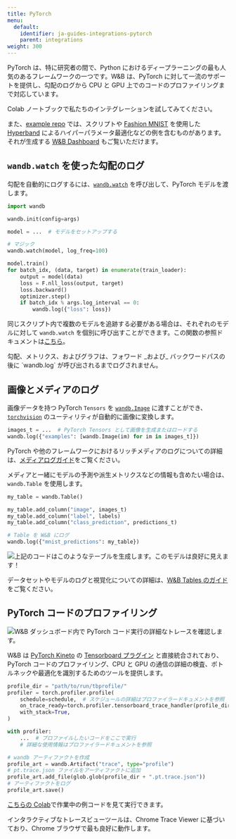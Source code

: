 ---
title: PyTorch
menu:
  default:
    identifier: ja-guides-integrations-pytorch
    parent: integrations
weight: 300
---

<Card title="Try in Colab" href="https://colab.research.google.com/github/wandb/examples/blob/master/colabs/intro/Intro_to_Weights_%26_Biases.ipynb" icon="python"/>

PyTorch は、特に研究者の間で、Python におけるディープラーニングの最も人気のあるフレームワークの一つです。W&B は、PyTorch に対して一流のサポートを提供し、勾配のログから CPU と GPU 上でのコードのプロファイリングまで対応しています。

Colab ノートブックで私たちのインテグレーションを試してみてください。

<Card title="Try in Colab" href="https://colab.research.google.com/github/wandb/examples/blob/master/colabs/pytorch/Simple_PyTorch_Integration.ipynb" icon="python"/>

また、[example repo](https://github.com/wandb/examples) では、スクリプトや [Fashion MNIST](https://github.com/wandb/examples/tree/master/examples/pytorch/pytorch-cnn-fashion) を使用した [Hyperband](https://arxiv.org/abs/1603.06560) によるハイパーパラメータ最適化などの例を含むものがあります。それが生成する [W&B Dashboard](https://wandb.ai/wandb/keras-fashion-mnist/runs/5z1d85qs) もご覧いただけます。

## `wandb.watch` を使った勾配のログ

勾配を自動的にログするには、[`wandb.watch`](/ja/ref/python/watch) を呼び出して、PyTorch モデルを渡します。

```python
import wandb

wandb.init(config=args)

model = ...  # モデルをセットアップする

# マジック
wandb.watch(model, log_freq=100)

model.train()
for batch_idx, (data, target) in enumerate(train_loader):
    output = model(data)
    loss = F.nll_loss(output, target)
    loss.backward()
    optimizer.step()
    if batch_idx % args.log_interval == 0:
        wandb.log({"loss": loss})
```

同じスクリプト内で複数のモデルを追跡する必要がある場合は、それぞれのモデルに対して `wandb.watch` を個別に呼び出すことができます。この関数の参照ドキュメントは[こちら](/ja/ref/python/watch)。

<Warning>
勾配、メトリクス、およびグラフは、フォワード _および_ バックワードパスの後に `wandb.log` が呼び出されるまでログされません。
</Warning>

## 画像とメディアのログ

画像データを持つ PyTorch `Tensors` を [`wandb.Image`](/ja/ref/python/data-types/image) に渡すことができ、[`torchvision`](https://pytorch.org/vision/stable/index.html) のユーティリティが自動的に画像に変換します。

```python
images_t = ...  # PyTorch Tensors として画像を生成またはロードする
wandb.log({"examples": [wandb.Image(im) for im in images_t]})
```

PyTorch や他のフレームワークにおけるリッチメディアのログについての詳細は、[メディアログガイド](/ja/guides/models/track/log/media)をご覧ください。

メディアと一緒にモデルの予測や派生メトリクスなどの情報も含めたい場合は、`wandb.Table` を使用します。

```python
my_table = wandb.Table()

my_table.add_column("image", images_t)
my_table.add_column("label", labels)
my_table.add_column("class_prediction", predictions_t)

# Table を W&B にログ
wandb.log({"mnist_predictions": my_table})
```

<Frame>
    <img src="/images/integrations/pytorch_example_table.png" alt="上記のコードはこのようなテーブルを生成します。このモデルは良好に見えます！"  />
</Frame>

データセットやモデルのログと視覚化についての詳細は、[W&B Tables のガイド](/ja/guides/models/tables/)をご覧ください。

## PyTorch コードのプロファイリング

<Frame>
    <img src="/images/integrations/pytorch_example_dashboard.png" alt="W&B ダッシュボード内で PyTorch コード実行の詳細なトレースを確認します。"  />
</Frame>

W&B は [PyTorch Kineto](https://github.com/pytorch/kineto) の [Tensorboard プラグイン](https://github.com/pytorch/kineto/blob/master/tb_plugin/README.md) と直接統合されており、PyTorch コードのプロファイリング、CPU と GPU の通信の詳細の検査、ボトルネックや最適化を識別するためのツールを提供します。

```python
profile_dir = "path/to/run/tbprofile/"
profiler = torch.profiler.profile(
    schedule=schedule,  # スケジュールの詳細はプロファイラードキュメントを参照
    on_trace_ready=torch.profiler.tensorboard_trace_handler(profile_dir),
    with_stack=True,
)

with profiler:
    ...  # プロファイルしたいコードをここで実行
    # 詳細な使用情報はプロファイラードキュメントを参照

# wandb アーティファクトを作成
profile_art = wandb.Artifact("trace", type="profile")
# pt.trace.json ファイルをアーティファクトに追加
profile_art.add_file(glob.glob(profile_dir + ".pt.trace.json"))
# アーティファクトをログ
profile_art.save()
```

[こちらの Colab](http://wandb.me/trace-colab)で作業中の例コードを見て実行できます。

<Warning>
インタラクティブなトレースビューツールは、Chrome Trace Viewer に基づいており、Chrome ブラウザで最も良好に動作します。
</Warning>